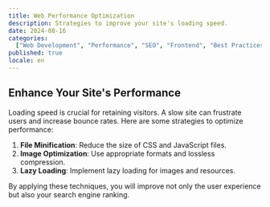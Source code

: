 ```yaml
---
title: Web Performance Optimization
description: Strategies to improve your site's loading speed.
date: 2024-08-16
categories:
  ["Web Development", "Performance", "SEO", "Frontend", "Best Practices"]
published: true
locale: en
---
```


## Enhance Your Site's Performance

Loading speed is crucial for retaining visitors. A slow site can frustrate users and increase bounce rates. Here are some strategies to optimize performance:

1. **File Minification**: Reduce the size of CSS and JavaScript files.
2. **Image Optimization**: Use appropriate formats and lossless compression.
3. **Lazy Loading**: Implement lazy loading for images and resources.

By applying these techniques, you will improve not only the user experience but also your search engine ranking.

